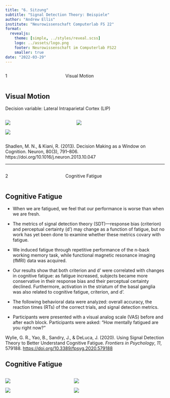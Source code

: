 ```yaml
---
title: "6. Sitzung"
subtitle: "Signal Detection Theory: Beispiele"
author: "Andrew Ellis"
institute: "Neurowissenschaft Computerlab FS 22"
format:
  revealjs:
    theme: [simple, ../styles/reveal.scss]
    logo: ../assets/logo.png
    footer: Neurowissenschaft im Computerlab FS22
    smaller: true
date: "2022-03-29"
---
```


:::: {.columns}
::: {.column width="35%"}
::: {.topic-number}
1
:::
:::
::: {.column width="65%"}
::: {.topic-text}
Visual Motion
:::
:::
::::

## Visual Motion

::: {.even-even-smaller}

Decision variable: Lateral Intraparietal Cortex (LIP)

:::

:::: {.columns}
:::{.column width="25%"}

![](../assets/images/motion.019.jpg)

![](../assets/images/motion.020.jpg)

:::
:::{.column width="40%"}

![](../assets/images/motion-3.png)

:::
::::

::: {.even-even-smaller}

Shadlen, M. N., & Kiani, R. (2013). Decision Making as a Window on Cognition. Neuron, 80(3), 791–806. https://doi.org/10.1016/j.neuron.2013.10.047

:::

---

:::: {.columns}
::: {.column width="35%"}
::: {.topic-number}
2
:::
:::
::: {.column width="65%"}
::: {.topic-text}
Cognitive Fatigue
:::
:::
::::

## Cognitive Fatigue

::: {.even-even-smaller}

- When we are fatigued, we feel that our performance is worse than when we are fresh.

- The metrics of signal detection theory (SDT)—response bias (criterion) and perceptual certainty (d’) may change as a function of fatigue, but no work has yet been done to examine whether these metrics covary with fatigue.

- We induced fatigue through repetitive performance of the n-back working memory task, while functional magnetic resonance imaging (fMRI) data was acquired.

- Our results show that both criterion and d’ were correlated with changes in cognitive fatigue: as fatigue increased, subjects became more conservative in their response bias and their perceptual certainty declined. Furthermore, activation in the striatum of the basal ganglia was also related to cognitive fatigue, criterion, and d'.

- The following behavioral data were analyzed: overall accuracy, the reaction times (RTs) of the correct trials, and signal detection metrics.

- Participants were presented with a visual analog scale (VAS) before and after each block. Participants were asked: “How mentally fatigued are you right now?”

Wylie, G. R., Yao, B., Sandry, J., & DeLuca, J. (2020). Using Signal Detection Theory to Better Understand Cognitive Fatigue. _Frontiers in Psychology_, _11_, 579188. 
[https://doi.org/10.3389/fpsyg.2020.579188](https://doi.org/10.3389/fpsyg.2020.579188)

:::

## Cognitive Fatigue

:::: {.columns}
:::{.column width="30%"}

![](../assets/images/fatigue-dprime.png)

![](../assets/images/fatigue-c.png)

:::
:::{.column width="48%"}

![](../assets/images/fatigue-brain-vasf.png)

![](../assets/images/fatigue-brain-c.png)

:::
::::